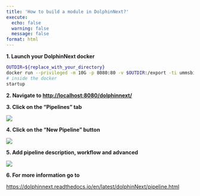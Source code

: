 ---
title: 'How to build a module in DolphinNext?'
execute:
  echo: false
  warning: false
  message: false
format: html
---
**1. Launch your DolphinNext docker**

```bash
OUTDIR=${replace_with_your_directory}
docker run --privileged -m 10G -p 8080:80 -v $OUTDIR:/export -ti ummsbiocore/dolphinnext-studio /bin/bash
# inside the docker
startup
```

**2. Navigate to [http://localhost:8080/dolphinnext/](http://localhost:8080/dolphinnext/)**

**3. Click on the "Pipelines" tab**

![](https://ajeuwbhvhr.cloudimg.io/colony-recorder.s3.amazonaws.com/files/2023-08-10/cf4b46c9-58c0-4f0a-b96e-1ee6bff872ab/File.png?tl_px=0,0&br_px=774,433&force_format=png&width=560.0)

**4. Click on the "New Pipeline" button**

![](https://ajeuwbhvhr.cloudimg.io/colony-recorder.s3.amazonaws.com/files/2023-08-10/57af4741-19e7-49ab-ba49-fd5c0391a0cb/File.jpeg?tl_px=0,0&br_px=1075,600&force_format=png&width=560.0&wat_scale=50&wat=1&wat_opacity=0.7&wat_gravity=northwest&wat_url=https://colony-recorder.s3.us-west-1.amazonaws.com/images/watermarks/FB923C_standard.png&wat_pad=5,102)

**5. Add pipeline description, workflow and advanced **

![](https://ajeuwbhvhr.cloudimg.io/colony-recorder.s3.amazonaws.com/files/2023-08-10/39ecbb87-aa0e-46b9-b7cf-e962717b5553/File.jpeg?tl_px=0,0&br_px=1590,615&force_format=png&width=560.0)

**6. For more information go to **

[https://dolphinnext.readthedocs.io/en/latest/dolphinNext/pipeline.html](https://dolphinnext.readthedocs.io/en/latest/dolphinNext/pipeline.html)


